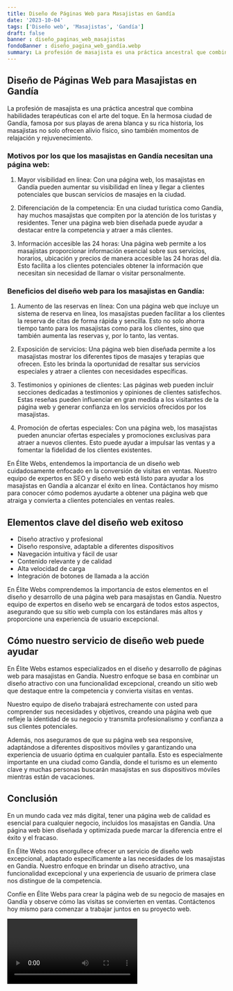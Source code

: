 ```yaml
---
title: Diseño de Páginas Web para Masajistas en Gandía
date: '2023-10-04'
tags: ['Diseño web', 'Masajistas', 'Gandía']
draft: false
banner : diseño_paginas_web_masajistas
fondoBanner : diseño_pagina_web_gandía.webp
summary: La profesión de masajista es una práctica ancestral que combina habilidades terapéuticas con el arte del toque. En la hermosa ciudad de Gandía, famosa por sus playas de arena blanca y su rica historia, los masajistas no solo ofrecen alivio físico, sino también momentos de relajación y rejuvenecimiento.
---
```


## Diseño de Páginas Web para Masajistas en Gandía

La profesión de masajista es una práctica ancestral que combina habilidades terapéuticas con el arte del toque. En la hermosa ciudad de Gandía, famosa por sus playas de arena blanca y su rica historia, los masajistas no solo ofrecen alivio físico, sino también momentos de relajación y rejuvenecimiento.

### Motivos por los que los masajistas en Gandía necesitan una página web:

1. Mayor visibilidad en línea: Con una página web, los masajistas en Gandía pueden aumentar su visibilidad en línea y llegar a clientes potenciales que buscan servicios de masajes en la ciudad.

2. Diferenciación de la competencia: En una ciudad turística como Gandía, hay muchos masajistas que compiten por la atención de los turistas y residentes. Tener una página web bien diseñada puede ayudar a destacar entre la competencia y atraer a más clientes.

3. Información accesible las 24 horas: Una página web permite a los masajistas proporcionar información esencial sobre sus servicios, horarios, ubicación y precios de manera accesible las 24 horas del día. Esto facilita a los clientes potenciales obtener la información que necesitan sin necesidad de llamar o visitar personalmente.

### Beneficios del diseño web para los masajistas en Gandía:

1. Aumento de las reservas en línea: Con una página web que incluye un sistema de reserva en línea, los masajistas pueden facilitar a los clientes la reserva de citas de forma rápida y sencilla. Esto no solo ahorra tiempo tanto para los masajistas como para los clientes, sino que también aumenta las reservas y, por lo tanto, las ventas.

2. Exposición de servicios: Una página web bien diseñada permite a los masajistas mostrar los diferentes tipos de masajes y terapias que ofrecen. Esto les brinda la oportunidad de resaltar sus servicios especiales y atraer a clientes con necesidades específicas.

3. Testimonios y opiniones de clientes: Las páginas web pueden incluir secciones dedicadas a testimonios y opiniones de clientes satisfechos. Estas reseñas pueden influenciar en gran medida a los visitantes de la página web y generar confianza en los servicios ofrecidos por los masajistas.

4. Promoción de ofertas especiales: Con una página web, los masajistas pueden anunciar ofertas especiales y promociones exclusivas para atraer a nuevos clientes. Esto puede ayudar a impulsar las ventas y a fomentar la fidelidad de los clientes existentes.

En Élite Webs, entendemos la importancia de un diseño web cuidadosamente enfocado en la conversión de visitas en ventas. Nuestro equipo de expertos en SEO y diseño web está listo para ayudar a los masajistas en Gandía a alcanzar el éxito en línea. Contáctanos hoy mismo para conocer cómo podemos ayudarte a obtener una página web que atraiga y convierta a clientes potenciales en ventas reales.

<GifSeo />

<Cta />

## Elementos clave del diseño web exitoso

- Diseño atractivo y profesional
- Diseño responsive, adaptable a diferentes dispositivos
- Navegación intuitiva y fácil de usar
- Contenido relevante y de calidad
- Alta velocidad de carga
- Integración de botones de llamada a la acción

En Élite Webs comprendemos la importancia de estos elementos en el diseño y desarrollo de una página web para masajistas en Gandía. Nuestro equipo de expertos en diseño web se encargará de todos estos aspectos, asegurando que su sitio web cumpla con los estándares más altos y proporcione una experiencia de usuario excepcional.

## Cómo nuestro servicio de diseño web puede ayudar

En Élite Webs estamos especializados en el diseño y desarrollo de páginas web para masajistas en Gandía. Nuestro enfoque se basa en combinar un diseño atractivo con una funcionalidad excepcional, creando un sitio web que destaque entre la competencia y convierta visitas en ventas.

Nuestro equipo de diseño trabajará estrechamente con usted para comprender sus necesidades y objetivos, creando una página web que refleje la identidad de su negocio y transmita profesionalismo y confianza a sus clientes potenciales.

Además, nos aseguramos de que su página web sea responsive, adaptándose a diferentes dispositivos móviles y garantizando una experiencia de usuario óptima en cualquier pantalla. Esto es especialmente importante en una ciudad como Gandía, donde el turismo es un elemento clave y muchas personas buscarán masajistas en sus dispositivos móviles mientras están de vacaciones.

## Conclusión

En un mundo cada vez más digital, tener una página web de calidad es esencial para cualquier negocio, incluidos los masajistas en Gandía. Una página web bien diseñada y optimizada puede marcar la diferencia entre el éxito y el fracaso.

En Élite Webs nos enorgullece ofrecer un servicio de diseño web excepcional, adaptado específicamente a las necesidades de los masajistas en Gandía. Nuestro enfoque en brindar un diseño atractivo, una funcionalidad excepcional y una experiencia de usuario de primera clase nos distingue de la competencia.

Confíe en Élite Webs para crear la página web de su negocio de masajes en Gandía y observe cómo las visitas se convierten en ventas. Contáctenos hoy mismo para comenzar a trabajar juntos en su proyecto web.

<Video />

<CtaBot job='Masajistas' city='Gandía'/>

<Gmaps query='Gandía+españa+maps' />